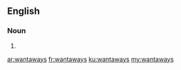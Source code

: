 ==English==

===Noun===
{{head|en|noun plural form}}

# {{plural of|wantaway|lang=en}}

[[ar:wantaways]]
[[fr:wantaways]]
[[ku:wantaways]]
[[my:wantaways]]
